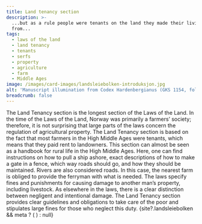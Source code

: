 ```yaml
---
title: Land tenancy section
description: >-
  ...but as a rule people were tenants on the land they made their living
  from...
tags:
  - laws of the land
  - land tenancy
  - tenants
  - serfs
  - property
  - agriculture
  - farm
  - Middle Ages
image: /images/card-images/landsleiebolken-introduksjon.jpg
alt: 'Manuscript illumination from Codex Hardenbergianus (GKS 1154, fol. 35r)'
breadcrumb: false
---
```



<SitatHero 
    title='Land tenancy section' 
    ingress='“All goshawks and all gyrfalcons, wherever they lay their eggs, belong to a landowner.”'
    footer='Land Tenancy section, chapter 52'
/>

<Spacer height={10} />

<Container stil="firstletter text-left text-xl" columns={2} margin={10}>
    The Land Tenancy section is the longest section of the Laws of the Land. In the time of the Laws of the Land, Norway was primarily a farmers’ society; therefore, it is not surprising that large parts of the laws concern the regulation of agricultural property. The Land Tenancy section is based on the fact that most farmers in the High Middle Ages were tenants, which means that they paid rent to landowners. This section can almost be seen as a handbook for rural life in the High Middle Ages. Here, one can find instructions on how to pull a ship ashore, exact descriptions of how to make a gate in a fence, which way roads should go, and how they should be maintained. Rivers are also considered roads. In this case, the nearest farm is obliged to provide the ferryman with what is needed. The laws specify fines and punishments for causing damage to another man’s property, including livestock. As elsewhere in the laws, there is a clear distinction between negligent and intentional damage. The Land Tenancy section provides clear guidelines and obligations to take care of the poor and stipulates large fines for those who neglect this duty.
</Container>

<Container>
    {site?.landsleiebolken && meta ? (
    <SubTextsCards items={site.landsleiebolken} meta={meta} />
  ) : null}
</Container>

